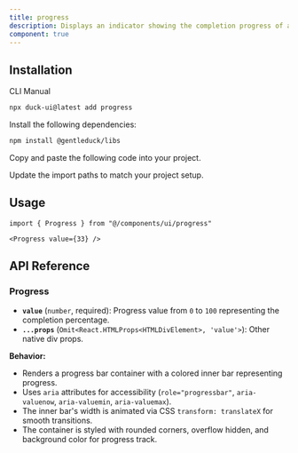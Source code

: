 ```yaml
---
title: progress
description: Displays an indicator showing the completion progress of a task, typically displayed as a progress bar.
component: true
---
```


<ComponentPreview
  name="progress-1"
  description="A progress bar component."
/>

## Installation

<Tabs defaultValue="cli">

<TabsList>
  <TabsTrigger value="cli">CLI</TabsTrigger>
  <TabsTrigger value="manual">Manual</TabsTrigger>
</TabsList>
<TabsContent value="cli">

```bash
npx duck-ui@latest add progress
```

</TabsContent>

<TabsContent value="manual">

<Steps>

<Step>Install the following dependencies:</Step>

```bash
npm install @gentleduck/libs
```

<Step>Copy and paste the following code into your project.</Step>

<ComponentSource name="progress" />

<Step>Update the import paths to match your project setup.</Step>

</Steps>

</TabsContent>

</Tabs>

## Usage

```tsx
import { Progress } from "@/components/ui/progress"
```

```tsx
<Progress value={33} />
```

## API Reference

### **Progress**

* **`value`** (`number`, required): Progress value from `0` to `100` representing the completion percentage.
* **`...props`** (`Omit<React.HTMLProps<HTMLDivElement>, 'value'>`): Other native div props.

**Behavior:**

* Renders a progress bar container with a colored inner bar representing progress.
* Uses `aria` attributes for accessibility (`role="progressbar"`, `aria-valuenow`, `aria-valuemin`, `aria-valuemax`).
* The inner bar's width is animated via CSS `transform: translateX` for smooth transitions.
* The container is styled with rounded corners, overflow hidden, and background color for progress track.


